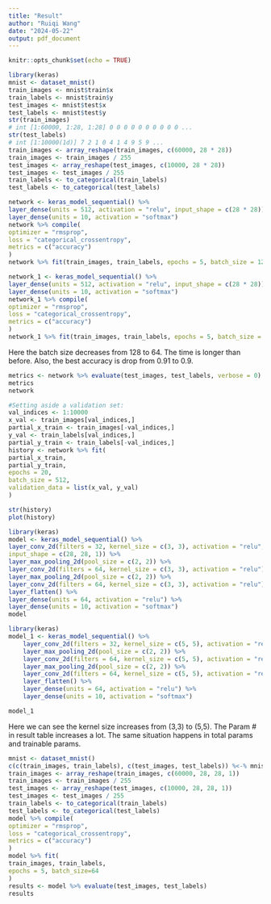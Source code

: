 ```yaml
---
title: "Result"
author: "Ruiqi Wang"
date: "2024-05-22"
output: pdf_document
---
```


```r
knitr::opts_chunk$set(echo = TRUE)
```

```r
library(keras)
mnist <- dataset_mnist()
train_images <- mnist$train$x
train_labels <- mnist$train$y
test_images <- mnist$test$x
test_labels <- mnist$test$y
str(train_images)
# int [1:60000, 1:28, 1:28] 0 0 0 0 0 0 0 0 0 0 ...
str(test_labels)
# int [1:10000(1d)] 7 2 1 0 4 1 4 9 5 9 ...
train_images <- array_reshape(train_images, c(60000, 28 * 28))
train_images <- train_images / 255
test_images <- array_reshape(test_images, c(10000, 28 * 28))
test_images <- test_images / 255
train_labels <- to_categorical(train_labels)
test_labels <- to_categorical(test_labels)
```

```r
network <- keras_model_sequential() %>%
layer_dense(units = 512, activation = "relu", input_shape = c(28 * 28)) %>%
layer_dense(units = 10, activation = "softmax")
network %>% compile(
optimizer = "rmsprop",
loss = "categorical_crossentropy",
metrics = c("accuracy")
)
network %>% fit(train_images, train_labels, epochs = 5, batch_size = 128)
```


```r
network_1 <- keras_model_sequential() %>%
layer_dense(units = 512, activation = "relu", input_shape = c(28 * 28)) %>%
layer_dense(units = 10, activation = "softmax")
network_1 %>% compile(
optimizer = "rmsprop",
loss = "categorical_crossentropy",
metrics = c("accuracy")
)
network_1 %>% fit(train_images, train_labels, epochs = 5, batch_size = 64)
```

Here the batch size decreases from 128 to 64. The time is longer than before. Also, the best accuracy is drop from 0.91 to 0.9.

```r
metrics <- network %>% evaluate(test_images, test_labels, verbose = 0)
metrics
network
```

```r
#Setting aside a validation set:
val_indices <- 1:10000
x_val <- train_images[val_indices,]
partial_x_train <- train_images[-val_indices,]
y_val <- train_labels[val_indices,]
partial_y_train <- train_labels[-val_indices,]
history <- network %>% fit(
partial_x_train,
partial_y_train,
epochs = 20,
batch_size = 512,
validation_data = list(x_val, y_val)
)

str(history)
plot(history)
```


```r
library(keras)
model <- keras_model_sequential() %>%
layer_conv_2d(filters = 32, kernel_size = c(3, 3), activation = "relu",
input_shape = c(28, 28, 1)) %>%
layer_max_pooling_2d(pool_size = c(2, 2)) %>%
layer_conv_2d(filters = 64, kernel_size = c(3, 3), activation = "relu") %>%
layer_max_pooling_2d(pool_size = c(2, 2)) %>%
layer_conv_2d(filters = 64, kernel_size = c(3, 3), activation = "relu") %>%
layer_flatten() %>%
layer_dense(units = 64, activation = "relu") %>%
layer_dense(units = 10, activation = "softmax")
model
```



```r
library(keras)
model_1 <- keras_model_sequential() %>%
    layer_conv_2d(filters = 32, kernel_size = c(5, 5), activation = "relu", input_shape = c(28, 28, 1), padding = "same") %>%
    layer_max_pooling_2d(pool_size = c(2, 2)) %>%
    layer_conv_2d(filters = 64, kernel_size = c(5, 5), activation = "relu", padding = "same") %>%
    layer_max_pooling_2d(pool_size = c(2, 2)) %>%
    layer_conv_2d(filters = 64, kernel_size = c(5, 5), activation = "relu", padding = "same") %>%
    layer_flatten() %>%
    layer_dense(units = 64, activation = "relu") %>%
    layer_dense(units = 10, activation = "softmax")

model_1

```

Here we can see the kernel size increases from (3,3) to (5,5). The Param # in result table increases a lot. The same situation happens in total params and trainable params.



```r
mnist <- dataset_mnist()
c(c(train_images, train_labels), c(test_images, test_labels)) %<-% mnist
train_images <- array_reshape(train_images, c(60000, 28, 28, 1))
train_images <- train_images / 255
test_images <- array_reshape(test_images, c(10000, 28, 28, 1))
test_images <- test_images / 255
train_labels <- to_categorical(train_labels)
test_labels <- to_categorical(test_labels)
model %>% compile(
optimizer = "rmsprop",
loss = "categorical_crossentropy",
metrics = c("accuracy")
)
model %>% fit(
train_images, train_labels,
epochs = 5, batch_size=64
)
results <- model %>% evaluate(test_images, test_labels)
results
```